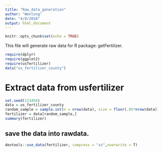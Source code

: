```yaml
---
title: "Raw_data_generation"
author: "Wenlong"
date: "4/8/2018"
output: html_document
---
```


```r
knitr::opts_chunk$set(echo = TRUE)
```

This file will generate raw data for R package: getFertilizer.

```r
require(dplyr)
require(ggplot2)
require(usfertilizer)
data("us_fertilizer_county")
```

# Extract data from usfertilizer
```r
set.seed(123456)
data = us_fertilizer_county
random_sample = sample.int(n = nrow(data), size = floor(.05*nrow(data)), replace = F)
fertilizer = data[random_sample,]
summary(fertilizer)
```
## save the data into rawdata.

```r
devtools::use_data(fertilizer, compress = "xz",overwrite = T)
```

